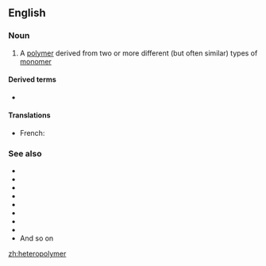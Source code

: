 ==English==

===Noun===
{{en-noun}}

# {{lb|en|chemistry}} A [[polymer]] derived from two or more different (but often similar) types of [[monomer]]

====Derived terms====
* {{l|en|heteropolymeric}}

====Translations====
{{trans-top|a polymer derived from two or more different (but often similar) types of monomer}}
* French: {{t|fr|hétéropolymère}}
{{trans-mid}}
{{trans-bottom}}

===See also===
* {{l|en|homopolymer}}
* {{l|en|heterodimer}}
* {{l|en|heterotrimer}}
* {{l|en|heterotetramer}}
* {{l|en|heteropentamer}}
* {{l|en|heterohexamer}}
* {{l|en|heteroheptamer}}
* {{l|en|heterooctamer}}
* And so on

[[zh:heteropolymer]]